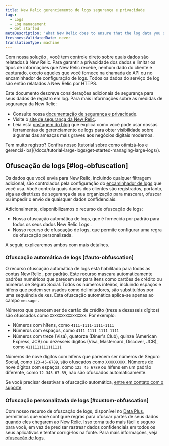 ```yaml
---
title: New Relic gerenciamento de logs segurança e privacidade
tags:
  - Logs
  - Log management
  - Get started
metaDescription: 'What New Relic does to ensure that the log data you send is secure, and what you can do as additional data privacy measures.'
freshnessValidatedDate: never
translationType: machine
---
```


Com nossa solução <InlinePopover type="logs"/>, você tem controle direto sobre quais dados são relatados à New Relic. Para garantir a privacidade dos dados e limitar os tipos de informações que New Relic recebe, nenhum dado do cliente é capturado, exceto aqueles que você fornece na chamada de API ou no encaminhador de configuração de logs. Todos os dados do serviço de log são então relatados à New Relic por HTTPS.

Este documento descreve considerações adicionais de segurança para seus dados de registro em log. Para mais informações sobre as medidas de segurança da New Relic:

* Consulte nossa [documentação de segurança e privacidade](/docs/security/security-privacy/data-privacy/data-privacy-new-relic).
* Visite o [site de segurança da New Relic](https://newrelic.com/security).
* Leia esta [postagem do blog](https://blog.newrelic.com/product-news/security-use-cases-for-logs/) que explica como você pode usar nossas ferramentas de gerenciamento de logs para obter visibilidade sobre algumas das ameaças mais graves aos negócios digitais modernos.

<Callout variant="tip">
  Tem muito registro? Confira nosso [tutorial sobre como otimizá-los e gerenciá-los](/docs/tutorial-large-logs/get-started-managing-large-logs/).
</Callout>

## Ofuscação de logs [#log-obfuscation]

Os dados que você envia para New Relic, incluindo qualquer filtragem adicional, são controlados pela configuração do [encaminhador de logs](/docs/logs/forward-logs/enable-log-management-new-relic) que você usa. Você controla quais dados dos clientes são registrados, portanto, siga as diretrizes de segurança da sua organização para mascarar, ofuscar ou impedir o envio de quaisquer dados confidenciais.

Adicionalmente, disponibilizamos o recurso de ofuscação de logs:

* Nossa ofuscação automática de logs, que é fornecida por padrão para todos os seus dados New Relic Logs .
* Nosso recurso de ofuscação de logs, que permite configurar uma regra de ofuscação personalizada.

A seguir, explicaremos ambos com mais detalhes.

### Ofuscação automática de logs [#auto-obfuscation]

O recurso ofuscação automática de logs está habilitado para todas as contas New Relic , por padrão. Este recurso mascara automaticamente padrões numéricos que parecem ser para itens como cartões de crédito ou números de Seguro Social. Todos os números inteiros, incluindo espaços e hifens que podem ser usados como delimitadores, são substituídos por uma sequência de `X`es. Esta ofuscação automática aplica-se apenas ao campo `message` .

Números que parecem ser de cartão de crédito (treze a dezesseis dígitos) são ofuscados como `XXXXXXXXXXXXXXXX`. Por exemplo:

* Números com hífens, como `4111-1111-1111-1111`
* Números com espaços, como `4111 1111 1111 1111`
* Números com treze (Visa), quatorze (Diner's Club), quinze (American Express, JCB) ou dezesseis dígitos (Visa, Mastercard, Discover, JCB), como `4111111111111111`

Números de nove dígitos com hífens que parecem ser números de Seguro Social, como `123-45-6789`, são ofuscados como `XXXXXXXXX`. Números de nove dígitos com espaços, como `123 45 6789` ou hífens em um padrão diferente, como `12-345-67-89`, não são ofuscados automaticamente.

Se você precisar desativar a ofuscação automática, [entre em contato com o suporte](https://support.newrelic.com).

### Ofuscação personalizada de logs [#custom-obfuscation]

Com nosso recurso de ofuscação de logs, disponível no [Data Plus](/docs/accounts/accounts-billing/new-relic-one-pricing-billing/data-ingest-billing/#data-plus), permitimos que você configure regras para ofuscar partes de seus dados quando eles chegarem ao New Relic. Isso torna tudo mais fácil e seguro para você, em vez de precisar rastrear dados confidenciais em todos os seus aplicativos e tentar corrigi-los na fonte. Para mais informações, veja [ofuscação de logs](/docs/logs/ui-data/obfuscation-ui).
